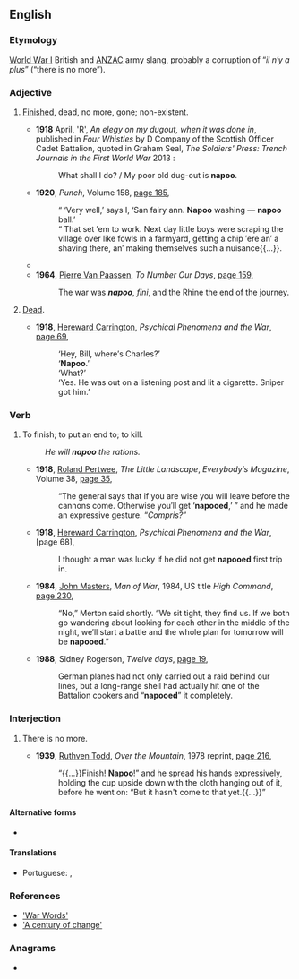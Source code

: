 ==English==

===Etymology===
[[World War I]] British and [[ANZAC]] army slang, probably a corruption of {{uder|en|fr|-}} “''il n′y a plus''” (“there is no more”).

===Adjective===
{{en-adj|-}}

# {{lb|en|military slang|now|historical}} [[finished|Finished]], dead, no more, gone; non-existent. {{defdate|from 20th c.}}
#* '''1918''' April, 'R', ''An elegy on my dugout, when it was done in'', published in ''Four Whistles'' by D Company of the Scottish Officer Cadet Battalion, quoted in Graham Seal, ''The Soldiers' Press: Trench Journals in the First World War'' 2013 {{ISBN|1137303263}}:
#*: What shall I do? / My poor old dug-out is '''napoo'''.
#* '''1920''', ''Punch'', Volume 158, [http://books.google.com.au/books?id=rAkIAQAAIAAJ&q=%22napoo%22+-intitle:%22%22+-inauthor:%22%22&dq=%22napoo%22+-intitle:%22%22+-inauthor:%22%22&hl=en&sa=X&ei=vi66T8T9Ic6fiQf08OjsCA&redir_esc=y page 185],
#*: “ ‘Very well,’ says I, ‘San fairy ann. '''Napoo''' washing — '''napoo''' ball.’
#*: “ That set ′em to work. Next day little boys were scraping the village over like fowls in a farmyard, getting a chip ′ere an′ a shaving there, an′ making themselves such a nuisance{{...}}.
#* {{RQ:Graves Good-bye|chapter=XVII|page=237|passage=One afternoon the corps was due to shift, so that morning the cook said to the Turco, giving him his farewell tin: 'Oh la, la, Johnny, '''napoo''' pozzy tomorrow.'}}
#* '''1964''', [[w:Pierre Van Paassen|Pierre Van Paassen]], ''To Number Our Days'', [http://books.google.com.au/books?id=1UsyAQAAIAAJ&q=%22napoo%22+-intitle:%22%22+-inauthor:%22%22&dq=%22napoo%22+-intitle:%22%22+-inauthor:%22%22&hl=en&sa=X&ei=O0e6T9TvE8euiQeoxPz0CA&redir_esc=y page 159],
#*: The war was '''''napoo''''', ''fini'', and the Rhine the end of the journey.
# {{lb|en|military slang|now|historical}} [[dead|Dead]]. {{defdate|from 20th c.}}
#* '''1918''', [[w:Hereward Carrington|Hereward Carrington]], ''Psychical Phenomena and the War'', [http://books.google.com.au/books?id=INcEvoButTAC&pg=PA69&dq=%22napoo%22+-intitle:%22%22+-inauthor:%22%22&hl=en&sa=X&ei=vi66T8T9Ic6fiQf08OjsCA&redir_esc=y#v=onepage&q=%22napoo%22%20-intitle%3A%22%22%20-inauthor%3A%22%22&f=false page 69],
#*: ‘Hey, Bill, where′s Charles?’
#*: ‘'''Napoo'''.’
#*: ‘What?’
#*: ‘Yes. He was out on a listening post and lit a cigarette. Sniper got him.’

===Verb===
{{en-verb}}

# {{lb|en|UK|army|slang}} To finish; to put an end to; to kill.
#: ''He will '''napoo''' the rations.''
#* '''1918''', [[w:Roland Pertwee|Roland Pertwee]], ''The Little Landscape'', ''Everybody′s Magazine'', Volume 38, [http://books.google.com.au/books?id=PW9IAAAAYAAJ&pg=RA1-PA35&dq=%22napoos|napooed|napooing%22+-intitle:%22%22+-inauthor:%22%22&hl=en&sa=X&ei=6E-6T9X9H8nYigeR9PSNCQ&redir_esc=y#v=onepage&q=%22napoos|napooed|napooing%22%20-intitle%3A%22%22%20-inauthor%3A%22%22&f=false page 35],
#*: “The general says that if you are wise you will leave before the cannons come. Otherwise you′ll get ‘'''napooed''',’ ” and he made an expressive gesture. “''Compris?''”
#* '''1918''', [[w:Hereward Carrington|Hereward Carrington]], ''Psychical Phenomena and the War'', [page 68],
#*: I thought a man was lucky if he did not get '''napooed''' first trip in.
#* '''1984''', [[w:John Masters|John Masters]], ''Man of War'', 1984, US title ''High Command'', [http://books.google.com.au/books?id=FI0ZAAAAIAAJ&q=%22napoos|napooed|napooing%22+-intitle:%22%22+-inauthor:%22%22&dq=%22napoos|napooed|napooing%22+-intitle:%22%22+-inauthor:%22%22&hl=en&sa=X&ei=6E-6T9X9H8nYigeR9PSNCQ&redir_esc=y page 230],
#*: “No,” Merton said shortly. “We sit tight, they find us. If we both go wandering about looking for each other in the middle of the night, we′ll start a battle and the whole plan for tomorrow will be '''napooed'''.”
#* '''1988''', Sidney Rogerson, ''Twelve days'', [http://books.google.com.au/books?id=fzFnAAAAMAAJ&q=%22napoos|napooed|napooing%22+-intitle:%22%22+-inauthor:%22%22&dq=%22napoos|napooed|napooing%22+-intitle:%22%22+-inauthor:%22%22&hl=en&sa=X&ei=6E-6T9X9H8nYigeR9PSNCQ&redir_esc=y page 19],
#*: German planes had not only carried out a raid behind our lines, but a long-range shell had actually hit one of the Battalion cookers and “'''napooed'''” it completely.

===Interjection===
{{en-interj}}

# {{lb|en|UK|army|slang}} There is no more.
#* '''1939''', [[w:Ruthven Todd|Ruthven Todd]], ''Over the Mountain'', 1978 reprint, [http://books.google.com.au/books?id=jRygUdAEiYgC&pg=PA216&dq=%22napoo%22+-intitle:%22%22+-inauthor:%22%22&hl=en&sa=X&ei=_ku6T-3MCbG6iAfCptSFCQ&redir_esc=y#v=onepage&q=%22napoo%22%20-intitle%3A%22%22%20-inauthor%3A%22%22&f=false page 216],
#*: “{{...}}Finish! '''Napoo'''!” and he spread his hands expressively, holding the cup upside down with the cloth hanging out of it, before he went on: “But it hasn't come to that yet.{{...}}”

====Alternative forms====
* {{l|en|narpoo}}

====Translations====
{{trans-top|there is no more}}
* Portuguese: {{t+|pt|babau}}, {{t|pt|já era}}
{{trans-mid}}
{{trans-bottom}}

===References===
* [http://www.anu.edu.au/andc/pubs/ozwords/May_2003/war_words.html 'War Words']
* [http://www.askoxford.com/worldofwords/wordfrom/centuryofnewwords/ 'A century of change']

===Anagrams===
* {{anagrams|en|a=anoop|Poona}}